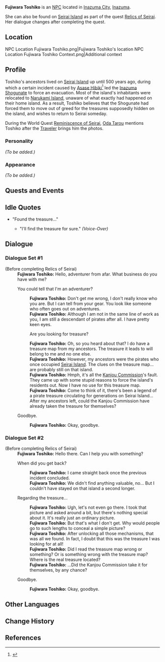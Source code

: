 {{Meta
<!-- Remove this template after adding the missing info -->
|missing_NPC_profile  = yes
}}
{{Character Infobox
|type             = NPC
|image            = NPC Fujiwara Toshiko.png
|region           = Inazuma
}}
'''Fujiwara Toshiko''' is an [[NPC]] located in [[Inazuma City]], [[Inazuma]].

She can also be found on [[Seirai Island]] as part of the quest [[Relics of Seirai]]. Her dialogue changes after completing the quest.

==Location==
<gallery hideaddbutton="true" captionalign="center">
NPC Location Fujiwara Toshiko.png|Fujiwara Toshiko's location
NPC Location Fujiwara Toshiko Context.png|Additional context
</gallery>

==Profile==
<!--detailed story/lore information goes here-->
Toshiko's ancestors lived on [[Seirai Island]] up until 500 years ago, during which a certain incident caused by [[Asase Hibiki]]<ref>{{Ref/Weapon|Hamayumi}}</ref> led the [[Inazuma Shogunate]] to force an evacuation. Most of the island's inhabitants were relocated to [[Narukami Island]], unaware of what exactly had happened on their home island. As a result, Toshiko believes that the Shogunate had forced them to move out of greed for the treasures supposedly hidden on the island, and wishes to return to Seirai someday.

During the World Quest [[Reminiscence of Seirai]], [[Oda Tarou]] mentions Toshiko after the [[Traveler]] brings him the photos.

===Personality===
''(To be added.)''

===Appearance===
''(To be added.)''

==Quests and Events==
{{Quest Appearances}}

==Idle Quotes==
*"Found the treasure..."
**{{A|VO Fujiwara Toshiko 01.ogg}} "I'll find the treasure for sure." ''(Voice-Over)''

==Dialogue==
===Dialogue Set #1===
{{Dialogue start}}
;(Before completing Relics of Seirai)
:'''Fujiwara Toshiko:''' Hello, adventurer from afar. What business do you have with me?
:{{DIcon}} You could tell that I'm an adventurer?
::'''Fujiwara Toshiko:''' Don't get me wrong, I don't really know who you are. But I can tell from your gear. You look like someone who often goes out on adventures.
::'''Fujiwara Toshiko:''' Although I am not in the same line of work as you, I am still a descendant of pirates after all. I have pretty keen eyes.
::{{DIcon}} Are you looking for treasure?
::'''Fujiwara Toshiko:''' Oh, so you heard about that? I do have a treasure map from my ancestors. The treasure it leads to will belong to me and no one else.
::'''Fujiwara Toshiko:''' However, my ancestors were the pirates who once occupied [[Seirai Island]]. The clues on the treasure map... are probably still on that island.
::'''Fujiwara Toshiko:''' Hmph, it's all the [[Kanjou Commission]]'s fault. They came up with some stupid reasons to force the island's residents out. Now I have no use for this treasure map.
::'''Fujiwara Toshiko:''' Come to think of it, there's been a legend of a pirate treasure circulating for generations on Seirai Island... After my ancestors left, could the Kanjou Commission have already taken the treasure for themselves?
:{{DIcon}} Goodbye.
::'''Fujiwara Toshiko:''' Okay, goodbye.
{{Dialogue end}}

===Dialogue Set #2===
{{Dialogue start}}
;(Before completing Relics of Seirai)
:'''Fujiwara Toshiko:''' Hello there. Can I help you with something?
:{{DIcon}} When did you get back?
::'''Fujiwara Toshiko:''' I came straight back once the previous incident concluded.
::'''Fujiwara Toshiko:''' We didn't find anything valuable, no... But I couldn't have stayed on that island a second longer.
:{{DIcon}} Regarding the treasure...
::'''Fujiwara Toshiko:''' Ugh, let's not even go there. I took that picture and asked around a bit, but there's nothing special about it. It's really just an ordinary picture.
::'''Fujiwara Toshiko:''' But that's what I don't get. Why would people go to such lengths to conceal a simple picture?
::'''Fujiwara Toshiko:''' After unlocking all those mechanisms, that was all we found. In fact, I doubt that this was the treasure I was looking for at all!
::'''Fujiwara Toshiko:''' Did I read the treasure map wrong or something? Or is something wrong with the treasure map? Where is the real treasure located?
::'''Fujiwara Toshiko:''' ...Did the Kanjou Commission take it for themselves, by any chance?
:{{DIcon}} Goodbye.
::'''Fujiwara Toshiko:''' Okay, goodbye.
{{Dialogue end}}

==Other Languages==
{{Other Languages|default_hidden = 1
|en      = Fujiwara Toshiko
|zhs     = 藤原俊子
|zhs_rm  = Téngyuán Jùnzi
|zht     = 藤原俊子
|zht_rm  = Téngyuán Jùnzǐ
|ja      = 藤原俊子
|ja_rm   = Fujiwara Toshiko
|ko      = 후지와라 토시코
|ko_rm   = Hujiwara Toshiko
|es      = Fujiwara Toshiko
|fr      = Fujiwara Toshiko
|ru      = Фудзивара Тосико
|th      = Fujiwara Toshiko
|vi      = Fujiwara Toshiko
|de      = Fujiwara Toshiko
|id      = Fujiwara Toshiko
|pt      = Fujiwara Toshiko
}}

==Change History==
{{Change History|2.0}}

==References==
{{Reflist}}